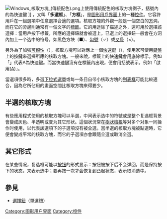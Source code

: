 {{unreferenced|time=2019-08-21T05:23:15+00:00}}
{{noteTA|G1=IT}}
[[File:Windows_核取方塊_(傳統配色).png|frame]]上使用傳統配色的核取方塊例子，括號內的為快速鍵
]]
{{地区用词4|start={{lang-en|checkbox}}|cn=复选框|tw=核取方塊}}，又叫「'''多選框'''」、「'''方框'''」，是[[图形用户界面|圖形用戶界面]]上的一種[[控件|控件]]。它容許用戶在一組選項中任意選擇合適的選項。核取方塊的外觀一般是一個空白的[[正方形|方]]洞。而在它的旁邊則通常有一個文字的[[標籤_(用戶界面)|標籤]]。它的用途除了描述之外，還可用於選擇該選擇：當用戶按下標籤，所應的選擇鈕就會被選上。已選上的選擇鈕一般會在方洞內加上一个选中的符号，如黑色方块（■）、[[勾號|勾號]]（✓）或[[叉号|叉号]]（×）。

另外為了加強[[無障礙環境|可親性]]（{{lang|en|accessibility}}），核取方塊可以對應上一個[[快速鍵|快速鍵]]（{{lang|en|access key}}），使用家可使用[[键盘|鍵盤]]上的按鍵來選擇所應的核取方塊。一般來說，標籤上的快速鍵會用底線標示，例如「{{lang|en|<u>A</u>ctivate}}」代表A為快速鍵。而當快速鍵沒有在標籤內出現，便會用括號表示，例如「啟用(<u>A</u>)」。

當選項很多時，多選[[下拉式選單|下拉式選單]]或每一条目自带小核取方塊的[[列表框|列表框]]可能比較適合，因為它所佔用的畫面空間比核取方塊來得要少。

== 半選的核取方塊 ==
有些應用程式使用的核取方塊可以半選，中间表示选中的符號或是整个复选框背景會變成灰色、半透明或变为其它形状。這個狀況常在[[樹狀檢視|樹狀檢視]]等对多个对象一同操作时使用，以代表該選項下的子選項沒有被全選。當半選的核取方塊被點選時，它便會變成平常的核取方塊，而它的子選項亦會跟隨全選或取消全選。

== 其它形式 ==
在某些情况，复选框可能以[[按钮_(计算机)|按钮]]的形式显示：按钮被按下后不会弹回，而是保持按下的状态，来表示选中；要再按一次才会恢复到凸起状态，表示取消选中。

== 參見 ==
* [[選擇鈕|選擇鈕]]（單選鈕）

{{图形用户界面控件}}

[[Category:图形用户界面|Category:图形用户界面]]
[[Category:控件|Category:控件]]